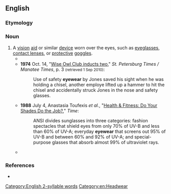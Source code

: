 ==English==

===Etymology===
{{suffix|en|eye|wear}}

===Noun===
{{en-noun|-}}

# A [[vision]] [[aid]] or similar [[device]] worn over the eyes, such as [[eyeglasses]], [[contact lens]]es, or [[protective]] [[goggles]].
#* {{quote-journal|en|journal=London charivari|editor=Mark Lemon, Henry Mayhew, Tom Taylor, Shirley Brooks, Sir Francis Cowley Burnand, Sir Owen Seaman|year=1925|passage=American manufacturers are now describing spectacles as "'''eyewear'''".}}
#* '''1974''' Oct. 14, "[http://news.google.ca/newspapers?id=vfMNAAAAIBAJ&sjid=RHkDAAAAIBAJ&pg=4033,4380572&dq=eyewear&hl=en Wise Owl Club inducts two]," ''St. Petersburg Times / Manatee Times'', p. 3 <small>(retrieved 1 Sep 2010)</small>:
#*: Use of safety '''eyewear''' by Jones saved his sight when he was holding a chisel, another employe lifted up a hammer to hit the chisel and accidentally struck Jones in the nose and safety glasses.
#* '''1988''' July 4, Anastasia Toufexis ''et al.'', "[http://www.time.com/time/magazine/article/0,9171,967815,00.html Health & Fitness: Do Your Shades Do the Job?]," ''Time'':
#*: ANSI divides sunglasses into three categories: fashion spectacles that shield eyes from only 70% of UV-B and less than 60% of UV-A; everyday '''eyewear''' that screens out 95% of UV-B and between 60% and 92% of UV-A; and special-purpose glasses that absorb almost 99% of ultraviolet rays.
#* {{quote-web|en|author=A. A. Dowd|title=The {{w|Ryan Reynolds}} action-comedy ''{{w|Free Guy}}'' is a ''{{w|Truman Show}}'' for the ''{{w|Fortnite}}'' age|url=https://www.avclub.com/the-ryan-reynolds-action-comedy-free-guy-is-a-truman-sh-1847429238|work={{w|The A.V. Club}}|date=6 August 2021|passage=When one of the daily robberies ends with him accidentally merking the robber (a real player, which the NPCs aren’t supposed to be able to attack), Guy gets his hands on the victim’s sunglasses—a pair of '''eyewear''' that allows him to see, like “Rowdy” Roddy Piper in ''{{w|They Live}}, the secret messages (and, in this case, powerups and side missions and stats) scattered across his world.}}

===References===
* {{R:OneLook}}

[[Category:English 2-syllable words]]
[[Category:en:Headwear]]